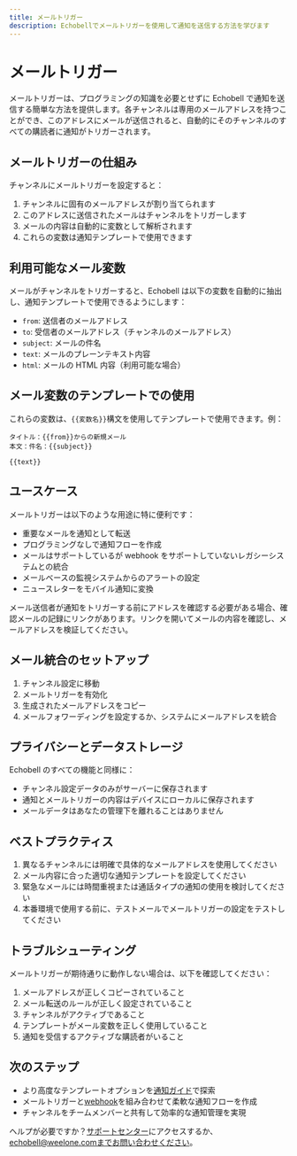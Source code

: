 ```yaml
---
title: メールトリガー
description: Echobellでメールトリガーを使用して通知を送信する方法を学びます
---
```


# メールトリガー

メールトリガーは、プログラミングの知識を必要とせずに Echobell で通知を送信する簡単な方法を提供します。各チャンネルは専用のメールアドレスを持つことができ、このアドレスにメールが送信されると、自動的にそのチャンネルのすべての購読者に通知がトリガーされます。

## メールトリガーの仕組み

チャンネルにメールトリガーを設定すると：

1. チャンネルに固有のメールアドレスが割り当てられます
2. このアドレスに送信されたメールはチャンネルをトリガーします
3. メールの内容は自動的に変数として解析されます
4. これらの変数は通知テンプレートで使用できます

## 利用可能なメール変数

メールがチャンネルをトリガーすると、Echobell は以下の変数を自動的に抽出し、通知テンプレートで使用できるようにします：

- `from`: 送信者のメールアドレス
- `to`: 受信者のメールアドレス（チャンネルのメールアドレス）
- `subject`: メールの件名
- `text`: メールのプレーンテキスト内容
- `html`: メールの HTML 内容（利用可能な場合）

## メール変数のテンプレートでの使用

これらの変数は、`{{変数名}}`構文を使用してテンプレートで使用できます。例：

```
タイトル：{{from}}からの新規メール
本文：件名：{{subject}}

{{text}}
```

## ユースケース

メールトリガーは以下のような用途に特に便利です：

- 重要なメールを通知として転送
- プログラミングなしで通知フローを作成
- メールはサポートしているが webhook をサポートしていないレガシーシステムとの統合
- メールベースの監視システムからのアラートの設定
- ニュースレターをモバイル通知に変換

<Callout type="info">
  メール送信者が通知をトリガーする前にアドレスを確認する必要がある場合、確認メールの記録にリンクがあります。リンクを開いてメールの内容を確認し、メールアドレスを検証してください。
</Callout>

## メール統合のセットアップ

1. チャンネル設定に移動
2. メールトリガーを有効化
3. 生成されたメールアドレスをコピー
4. メールフォワーディングを設定するか、システムにメールアドレスを統合

## プライバシーとデータストレージ

Echobell のすべての機能と同様に：

- チャンネル設定データのみがサーバーに保存されます
- 通知とメールトリガーの内容はデバイスにローカルに保存されます
- メールデータはあなたの管理下を離れることはありません

## ベストプラクティス

1. 異なるチャンネルには明確で具体的なメールアドレスを使用してください
2. メール内容に合った適切な通知テンプレートを設定してください
3. 緊急なメールには時間重視または通話タイプの通知の使用を検討してください
4. 本番環境で使用する前に、テストメールでメールトリガーの設定をテストしてください

## トラブルシューティング

メールトリガーが期待通りに動作しない場合は、以下を確認してください：

1. メールアドレスが正しくコピーされていること
2. メール転送のルールが正しく設定されていること
3. チャンネルがアクティブであること
4. テンプレートがメール変数を正しく使用していること
5. 通知を受信するアクティブな購読者がいること

## 次のステップ

- より高度なテンプレートオプションを[通知ガイド](/ja/docs/notification)で探索
- メールトリガーと[webhook](/ja/docs/webhook)を組み合わせて柔軟な通知フローを作成
- チャンネルをチームメンバーと共有して効率的な通知管理を実現

ヘルプが必要ですか？[サポートセンター](/ja/docs/support)にアクセスするか、echobell@weelone.comまでお問い合わせください。

